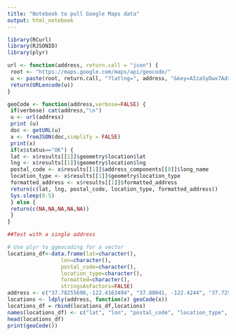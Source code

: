 ```yaml
---
title: "Notebook to pull Google Maps data"
output: html_notebook
---
```


```r
library(RCurl)
library(RJSONIO)
library(plyr)
```

```r
url <- function(address, return.call = "json") {
 root <- "https://maps.google.com/maps/api/geocode/"
 u <- paste(root, return.call, "?latlng=", address, "&key=AIzaSyDwx7AdxzKC_U7m5gQfrqZIOLOJkw469D8", sep = "")
 return(URLencode(u))
}
```

```r
geoCode <- function(address,verbose=FALSE) {
 if(verbose) cat(address,"\n")
 u <- url(address)
 print (u)
 doc <- getURL(u)
 x <- fromJSON(doc,simplify = FALSE)
 print(x)
 if(x$status=="OK") {
 lat <- x$results[[1]]$geometry$location$lat
 lng <- x$results[[1]]$geometry$location$lng
 postal_code <- x$results[[1]]$address_components[[8]]$long_name
 location_type <- x$results[[1]]$geometry$location_type
 formatted_address <- x$results[[1]]$formatted_address
 return(c(lat, lng, postal_code, location_type, formatted_address))
 Sys.sleep(0.5)
 } else {
 return(c(NA,NA,NA,NA,NA))
 }
}
```

```r
##Test with a single address

# Use plyr to ggeocoding for a vector
locations_df<-data.frame(lat=character(),
                 lon=character(),
                 postal_code=character(),
                 location_type=character(),
                 formatted=character(),
                 stringsAsFactors=FALSE) 
address <- c("37.78255696,-122.4163494", "37.80041, -122.4244", "37.72514, -122.4233", "37.77660, -122.5082")
locations <- ldply(address, function(x) geoCode(x))
locations_df = rbind(locations_df,locations)
names(locations_df) <- c("lat", "lon", "postal_code", "location_type", "formatted")
head(locations_df)
print(geoCode())
```

